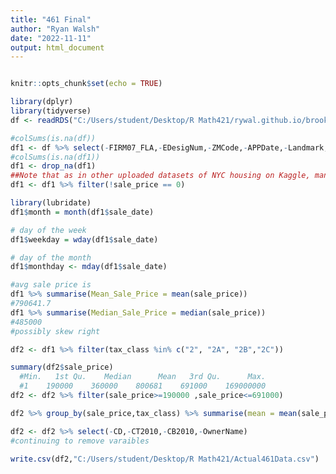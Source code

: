```yaml
---
title: "461 Final"
author: "Ryan Walsh"
date: "2022-11-11"
output: html_document
---
```


```r

```

```r
knitr::opts_chunk$set(echo = TRUE)
```

```r
library(dplyr)
library(tidyverse)
df <- readRDS("C:/Users/student/Desktop/R Math421/rywal.github.io/brooklyn_sales.rds")
```

```r
#colSums(is.na(df))
df1 <- df %>% select(-FIRM07_FLA,-EDesigNum,-ZMCode,-APPDate,-Landmark,-HistDist ,-Ext,-LtdHeight,-SPDist3,-SPDist2,-SPDist1,-Overlay2,-Overlay1,-ZoneDist4,- ZoneDist3,-ZoneDist2,-PFIRM15_FL,-OwnerType)
#colSums(is.na(df1))
df1 <- drop_na(df1)
##Note that as in other uploaded datasets of NYC housing on Kaggle, many of these transactions have a sale_price of $0 or only a nominal amount far less than market value. These are likely property transfers to relatives and should be excluded from any analysis of market prices.
df1 <- df1 %>% filter(!sale_price == 0)
```

```r
library(lubridate)
df1$month = month(df1$sale_date)

# day of the week
df1$weekday = wday(df1$sale_date)

# day of the month
df1$monthday <- mday(df1$sale_date)
```

```r
#avg sale price is 
df1 %>% summarise(Mean_Sale_Price = mean(sale_price))
#790641.7
df1 %>% summarise(Median_Sale_Price = median(sale_price))
#485000
#possibly skew right
```

```r
df2 <- df1 %>% filter(tax_class %in% c("2", "2A", "2B","2C"))

summary(df2$sale_price)
  #Min.   1st Qu.    Median      Mean   3rd Qu.      Max. 
  #1    190000    360000    800681    691000    169000000
df2 <- df2 %>% filter(sale_price>=190000 ,sale_price<=691000)
```

```r
df2 %>% group_by(sale_price,tax_class) %>% summarise(mean = mean(sale_price)) %>%  ggplot(aes(x=tax_class,y =mean)) + geom_col()
```

```r
df2 <- df2 %>% select(-CD,-CT2010,-CB2010,-OwnerName)
#continuing to remove varaibles 
```


```r
write.csv(df2,"C:/Users/student/Desktop/R Math421/Actual461Data.csv")
```
